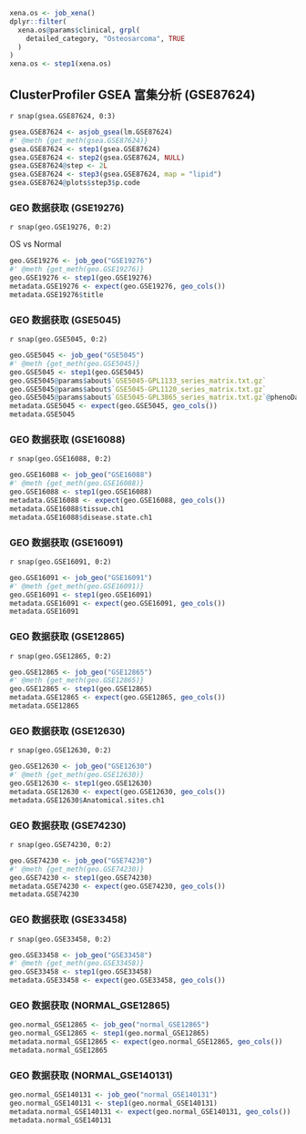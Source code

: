 

```r
xena.os <- job_xena()
dplyr::filter(
  xena.os@params$clinical, grpl(
    detailed_category, "Osteosarcoma", TRUE
  )
)
xena.os <- step1(xena.os)
```

## ClusterProfiler GSEA 富集分析 (GSE87624)

`r snap(gsea.GSE87624, 0:3)`

```r
gsea.GSE87624 <- asjob_gsea(lm.GSE87624)
#' @meth {get_meth(gsea.GSE87624)}
gsea.GSE87624 <- step1(gsea.GSE87624)
gsea.GSE87624 <- step2(gsea.GSE87624, NULL)
gsea.GSE87624@step <- 2L
gsea.GSE87624 <- step3(gsea.GSE87624, map = "lipid")
gsea.GSE87624@plots$step3$p.code

```

### GEO 数据获取 (GSE19276)

`r snap(geo.GSE19276, 0:2)`

OS vs Normal

```r
geo.GSE19276 <- job_geo("GSE19276")
#' @meth {get_meth(geo.GSE19276)}
geo.GSE19276 <- step1(geo.GSE19276)
metadata.GSE19276 <- expect(geo.GSE19276, geo_cols())
metadata.GSE19276$title
```

### GEO 数据获取 (GSE5045)

`r snap(geo.GSE5045, 0:2)`

```r
geo.GSE5045 <- job_geo("GSE5045")
#' @meth {get_meth(geo.GSE5045)}
geo.GSE5045 <- step1(geo.GSE5045)
geo.GSE5045@params$about$`GSE5045-GPL1133_series_matrix.txt.gz`
geo.GSE5045@params$about$`GSE5045-GPL1120_series_matrix.txt.gz`
geo.GSE5045@params$about$`GSE5045-GPL3865_series_matrix.txt.gz`@phenoData@data
metadata.GSE5045 <- expect(geo.GSE5045, geo_cols())
metadata.GSE5045
```

### GEO 数据获取 (GSE16088)

`r snap(geo.GSE16088, 0:2)`

```r
geo.GSE16088 <- job_geo("GSE16088")
#' @meth {get_meth(geo.GSE16088)}
geo.GSE16088 <- step1(geo.GSE16088)
metadata.GSE16088 <- expect(geo.GSE16088, geo_cols())
metadata.GSE16088$tissue.ch1
metadata.GSE16088$disease.state.ch1
```

### GEO 数据获取 (GSE16091)

`r snap(geo.GSE16091, 0:2)`

```r
geo.GSE16091 <- job_geo("GSE16091")
#' @meth {get_meth(geo.GSE16091)}
geo.GSE16091 <- step1(geo.GSE16091)
metadata.GSE16091 <- expect(geo.GSE16091, geo_cols())
metadata.GSE16091
```

### GEO 数据获取 (GSE12865)

`r snap(geo.GSE12865, 0:2)`

```r
geo.GSE12865 <- job_geo("GSE12865")
#' @meth {get_meth(geo.GSE12865)}
geo.GSE12865 <- step1(geo.GSE12865)
metadata.GSE12865 <- expect(geo.GSE12865, geo_cols())
metadata.GSE12865
```

### GEO 数据获取 (GSE12630)

`r snap(geo.GSE12630, 0:2)`

```r
geo.GSE12630 <- job_geo("GSE12630")
#' @meth {get_meth(geo.GSE12630)}
geo.GSE12630 <- step1(geo.GSE12630)
metadata.GSE12630 <- expect(geo.GSE12630, geo_cols())
metadata.GSE12630$Anatomical.sites.ch1
```

### GEO 数据获取 (GSE74230)

`r snap(geo.GSE74230, 0:2)`

```r
geo.GSE74230 <- job_geo("GSE74230")
#' @meth {get_meth(geo.GSE74230)}
geo.GSE74230 <- step1(geo.GSE74230)
metadata.GSE74230 <- expect(geo.GSE74230, geo_cols())
metadata.GSE74230
```

### GEO 数据获取 (GSE33458)

`r snap(geo.GSE33458, 0:2)`

```r
geo.GSE33458 <- job_geo("GSE33458")
#' @meth {get_meth(geo.GSE33458)}
geo.GSE33458 <- step1(geo.GSE33458)
metadata.GSE33458 <- expect(geo.GSE33458, geo_cols())
```

### GEO 数据获取 (NORMAL_GSE12865)

```r
geo.normal_GSE12865 <- job_geo("normal_GSE12865")
geo.normal_GSE12865 <- step1(geo.normal_GSE12865)
metadata.normal_GSE12865 <- expect(geo.normal_GSE12865, geo_cols())
metadata.normal_GSE12865
```

### GEO 数据获取 (NORMAL_GSE140131)

```r
geo.normal_GSE140131 <- job_geo("normal_GSE140131")
geo.normal_GSE140131 <- step1(geo.normal_GSE140131)
metadata.normal_GSE140131 <- expect(geo.normal_GSE140131, geo_cols())
metadata.normal_GSE140131
```
